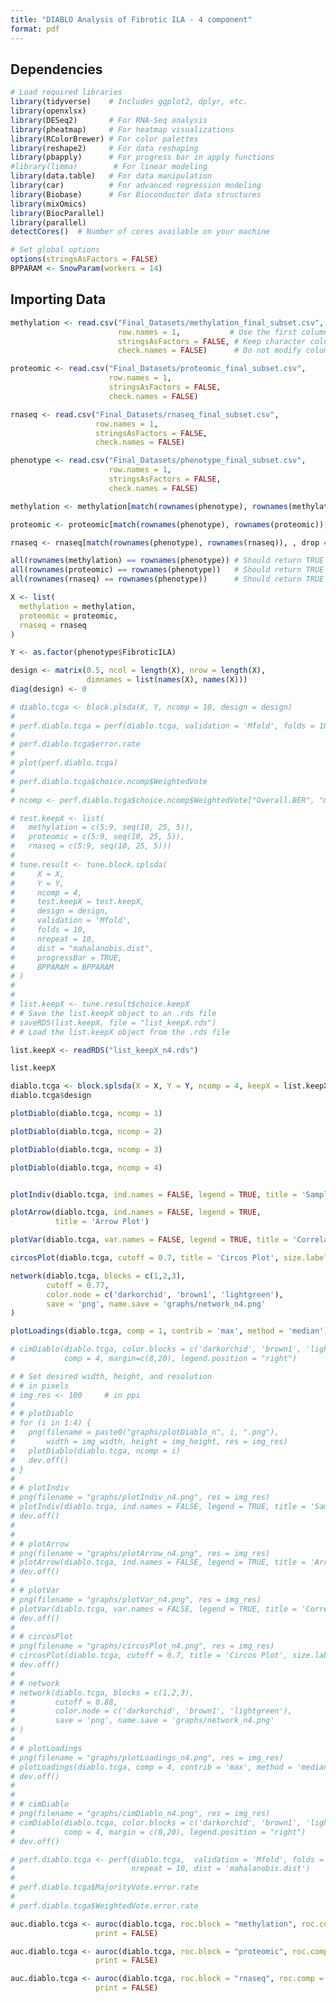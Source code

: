 ---
title: "DIABLO Analysis of Fibrotic ILA - 4 component"
format: pdf
---

## Dependencies

```{r, echo=TRUE, results='hide', message=FALSE, warning=FALSE}

# Load required libraries
library(tidyverse)    # Includes ggplot2, dplyr, etc.
library(openxlsx)
library(DESeq2)       # For RNA-Seq analysis
library(pheatmap)     # For heatmap visualizations
library(RColorBrewer) # For color palettes
library(reshape2)     # For data reshaping
library(pbapply)      # For progress bar in apply functions
#library(limma)        # For linear modeling
library(data.table)   # For data manipulation
library(car)          # For advanced regression modeling
library(Biobase)      # For Bioconductor data structures
library(mixOmics)
library(BiocParallel)
library(parallel)
detectCores()  # Number of cores available on your machine

# Set global options
options(stringsAsFactors = FALSE)
BPPARAM <- SnowParam(workers = 14)

```

## Importing Data
```{r}
methylation <- read.csv("Final_Datasets/methylation_final_subset.csv",
                        row.names = 1,           # Use the first column (BCP_ID) as row names
                        stringsAsFactors = FALSE, # Keep character columns as characters
                        check.names = FALSE)      # Do not modify column names

proteomic <- read.csv("Final_Datasets/proteomic_final_subset.csv",
                      row.names = 1,
                      stringsAsFactors = FALSE,
                      check.names = FALSE)

rnaseq <- read.csv("Final_Datasets/rnaseq_final_subset.csv",
                   row.names = 1,
                   stringsAsFactors = FALSE,
                   check.names = FALSE)

phenotype <- read.csv("Final_Datasets/phenotype_final_subset.csv",
                      row.names = 1,
                      stringsAsFactors = FALSE,
                      check.names = FALSE)


```


```{r}

methylation <- methylation[match(rownames(phenotype), rownames(methylation)), , drop = FALSE]

proteomic <- proteomic[match(rownames(phenotype), rownames(proteomic)), , drop = FALSE]

rnaseq <- rnaseq[match(rownames(phenotype), rownames(rnaseq)), , drop = FALSE]

all(rownames(methylation) == rownames(phenotype)) # Should return TRUE
all(rownames(proteomic) == rownames(phenotype))   # Should return TRUE
all(rownames(rnaseq) == rownames(phenotype))      # Should return TRUE

```

```{r}

X <- list(
  methylation = methylation,
  proteomic = proteomic,
  rnaseq = rnaseq
)

Y <- as.factor(phenotype$FibroticILA)

design <- matrix(0.5, ncol = length(X), nrow = length(X),
                 dimnames = list(names(X), names(X)))
diag(design) <- 0

```

```{r}
# diablo.tcga <- block.plsda(X, Y, ncomp = 10, design = design)
# 
# perf.diablo.tcga = perf(diablo.tcga, validation = 'Mfold', folds = 10, nrepeat = 10)
# 
# perf.diablo.tcga$error.rate
# 
# plot(perf.diablo.tcga)
# 
# perf.diablo.tcga$choice.ncomp$WeightedVote
# 
# ncomp <- perf.diablo.tcga$choice.ncomp$WeightedVote["Overall.BER", "mahalanobis.dist"]


```


```{r}
 
# test.keepX <- list(
#   methylation = c(5:9, seq(10, 25, 5)),
#   proteomic = c(5:9, seq(10, 25, 5)),
#   rnaseq = c(5:9, seq(10, 25, 5)))
# 
# tune.result <- tune.block.splsda(
#     X = X,
#     Y = Y,
#     ncomp = 4,
#     test.keepX = test.keepX,
#     design = design,
#     validation = 'Mfold',
#     folds = 10,
#     nrepeat = 10,
#     dist = "mahalanobis.dist",
#     progressBar = TRUE,
#     BPPARAM = BPPARAM
# )
# 
# 
# list.keepX <- tune.result$choice.keepX
# # Save the list.keepX object to an .rds file
# saveRDS(list.keepX, file = "list_keepX.rds")
# # Load the list.keepX object from the .rds file

```


```{r}

list.keepX <- readRDS("list_keepX_n4.rds")

list.keepX

diablo.tcga <- block.splsda(X = X, Y = Y, ncomp = 4, keepX = list.keepX, design = design)
diablo.tcga$design

```

```{r}
plotDiablo(diablo.tcga, ncomp = 1)

plotDiablo(diablo.tcga, ncomp = 2)

plotDiablo(diablo.tcga, ncomp = 3)

plotDiablo(diablo.tcga, ncomp = 4)


plotIndiv(diablo.tcga, ind.names = FALSE, legend = TRUE, title = 'Sample Plot')

plotArrow(diablo.tcga, ind.names = FALSE, legend = TRUE,
          title = 'Arrow Plot')

plotVar(diablo.tcga, var.names = FALSE, legend = TRUE, title = 'Correlation Circle Variable Plot')

circosPlot(diablo.tcga, cutoff = 0.7, title = 'Circos Plot', size.labels = 1.5)

network(diablo.tcga, blocks = c(1,2,3),
        cutoff = 0.77,
        color.node = c('darkorchid', 'brown1', 'lightgreen'),
        save = 'png', name.save = 'graphs/network_n4.png'
)

```

```{r}
plotLoadings(diablo.tcga, comp = 1, contrib = 'max', method = 'median')

```

```{r}
# cimDiablo(diablo.tcga, color.blocks = c('darkorchid', 'brown1', 'lightgreen'),
#           comp = 4, margin=c(8,20), legend.position = "right")

```



```{r}
# # Set desired width, height, and resolution
# # in pixels
# img_res <- 100     # in ppi
# 
# # plotDiablo
# for (i in 1:4) {
#   png(filename = paste0("graphs/plotDiablo_n", i, ".png"),
#       width = img_width, height = img_height, res = img_res)
#   plotDiablo(diablo.tcga, ncomp = i)
#   dev.off()
# }
# 
# # plotIndiv
# png(filename = "graphs/plotIndiv_n4.png", res = img_res)
# plotIndiv(diablo.tcga, ind.names = FALSE, legend = TRUE, title = 'Sample Plot')
# dev.off()
# 
# 
# # plotArrow
# png(filename = "graphs/plotArrow_n4.png", res = img_res)
# plotArrow(diablo.tcga, ind.names = FALSE, legend = TRUE, title = 'Arrow Plot')
# dev.off()
# 
# # plotVar
# png(filename = "graphs/plotVar_n4.png", res = img_res)
# plotVar(diablo.tcga, var.names = FALSE, legend = TRUE, title = 'Correlation Circle Variable Plot')
# dev.off()
# 
# # circosPlot
# png(filename = "graphs/circosPlot_n4.png", res = img_res)
# circosPlot(diablo.tcga, cutoff = 0.7, title = 'Circos Plot', size.labels = 1.5)
# dev.off()
# 
# # network
# network(diablo.tcga, blocks = c(1,2,3), 
#         cutoff = 0.88,
#         color.node = c('darkorchid', 'brown1', 'lightgreen'),
#         save = 'png', name.save = 'graphs/network_n4.png'
# )
# 
# # plotLoadings
# png(filename = "graphs/plotLoadings_n4.png", res = img_res)
# plotLoadings(diablo.tcga, comp = 4, contrib = 'max', method = 'median')
# dev.off()
# 
# 
# # cimDiablo
# png(filename = "graphs/cimDiablo_n4.png", res = img_res)
# cimDiablo(diablo.tcga, color.blocks = c('darkorchid', 'brown1', 'lightgreen'),
#           comp = 4, margin = c(8,20), legend.position = "right")
# dev.off()
```



```{r}
# perf.diablo.tcga <- perf(diablo.tcga,  validation = 'Mfold', folds = 10, 
#                          nrepeat = 10, dist = 'mahalanobis.dist')
# 
# perf.diablo.tcga$MajorityVote.error.rate
# 
# perf.diablo.tcga$WeightedVote.error.rate

```

```{r}
auc.diablo.tcga <- auroc(diablo.tcga, roc.block = "methylation", roc.comp = 4,
                   print = FALSE)
```


```{r}
auc.diablo.tcga <- auroc(diablo.tcga, roc.block = "proteomic", roc.comp = 4,
                   print = FALSE)
```


```{r}
auc.diablo.tcga <- auroc(diablo.tcga, roc.block = "rnaseq", roc.comp = 4,
                   print = FALSE)
```



